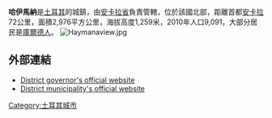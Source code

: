 '''哈伊馬納'''是[[土耳其|土耳其]]的城鎮，由[[安卡拉省|安卡拉省]]負責管轄，位於該國北部，距離首都[[安卡拉|安卡拉]]72公里，面積2,976平方公里，海拔高度1,259米，2010年人口9,091，大部分居民是[[庫爾德人|庫爾德人]]。
[[Image:Haymanaview.jpg|thumb]]
==外部連結==
* [http://www.haymana.gov.tr/ District governor's official website]{{Wayback|url=http://www.haymana.gov.tr/ |date=20120124163327 }} {{tr icon}}
* [http://www.haymana.bel.tr/ District municipality's official website]{{Wayback|url=http://www.haymana.bel.tr/ |date=20120211084346 }} {{tr icon}}

{{coord|39|25|52|N|32|29|44|E|region:TR_type:city|display=title}}

{{Turkey-geo-stub}}
[[Category:土耳其城市|Category:土耳其城市]]